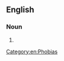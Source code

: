 {{also|Sinophobia}}
==English==

===Noun===
{{head|en|noun}}

# {{alternative case form of|Sinophobia|lang=en}}

[[Category:en:Phobias]]
